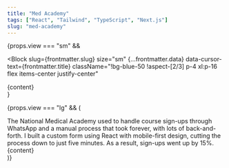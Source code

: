 ```yaml
---
title: "Med Academy"
tags: ["React", "Tailwind", "TypeScript", "Next.js"]
slug: "med-academy"
---
```




{props.view === "sm" &&

<Block
  slug={frontmatter.slug}
  size="sm"
  {...frontmatter.data}
  data-cursor-text={frontmatter.title}
  className="!bg-blue-50 !aspect-[2/3] p-4 xl:p-16 flex items-center justify-center"
>
  <div class="scale-75">{content}</div>
</Block>
}

{props.view === "lg" && (

<div className="relative md:rounded-3xl rounded-2xl overflow-y-auto text-slate-600 overflow-x-hidden md:p-11 p-6 flex flex-col bg-blue-50">
  <Title>{frontmatter.title}</Title>
  <TextBlock>
    The National Medical Academy used to handle course sign-ups through WhatsApp
    and a manual process that took forever, with lots of back-and-forth. I built
    a custom form using React with mobile-first design, cutting the process down
    to just five minutes. As a result, sign-ups went up by 15%.
  </TextBlock>
  <Tags
    tags={frontmatter.tags}
    highlight={"hover:text-blue-500"}
    className="mb-20"
  />
  <div className="md:absolute top-1/4 right-20 ">{content}</div>
</div>
)}
